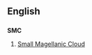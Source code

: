 ==English==

==={{initialism}}===
'''SMC'''

# {{astronomy}} [[w:Small Magellanic Cloud|Small Magellanic Cloud]]